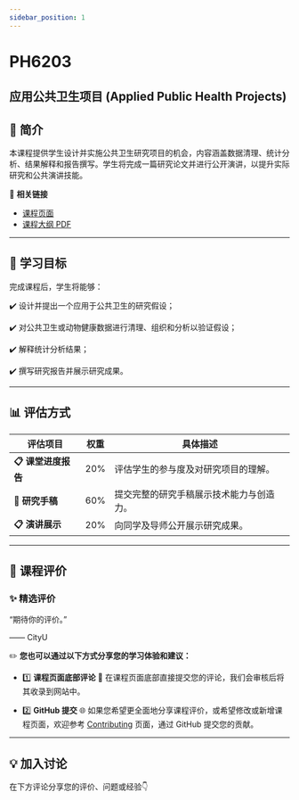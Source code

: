 ```yaml
---
sidebar_position: 1
---
```


# PH6203
## 应用公共卫生项目 (Applied Public Health Projects)

## **📘 简介**
本课程提供学生设计并实施公共卫生研究项目的机会，内容涵盖数据清理、统计分析、结果解释和报告撰写。学生将完成一篇研究论文并进行公开演讲，以提升实际研究和公共演讲技能。

🔗 **相关链接**
- [课程页面](https://www.cityu.edu.hk/catalogue/pg/202425/course/PH6203.htm)
- [课程大纲 PDF](https://www.cityu.edu.hk/catalogue/pg/202425/course/PH6203.pdf)

---

## **🎯 学习目标**

完成课程后，学生将能够：

✔️ 设计并提出一个应用于公共卫生的研究假设；

✔️ 对公共卫生或动物健康数据进行清理、组织和分析以验证假设；

✔️ 解释统计分析结果；

✔️ 撰写研究报告并展示研究成果。

---

## **📊 评估方式**

| **评估项目**          | **权重** | **具体描述**                                                                                       |
|----------------------|---------|---------------------------------------------------------------------------------------------------|
| **📋 课堂进度报告**    | 20%      | 评估学生的参与度及对研究项目的理解。                                                                  |
| **📂 研究手稿**       | 60%      | 提交完整的研究手稿展示技术能力与创造力。                                                               |
| **📋 演讲展示**       | 20%      | 向同学及导师公开展示研究成果。                                                                       |

---

## **💬 课程评价**

### ✨ **精选评价**
<div className={commentStyles.commentBox}>
    <p className={commentStyles.commentText}>
        “期待你的评价。”
    </p>
    <p className={commentStyles.commentAuthor}>—— CityU</p>
</div>

✏️ **您也可以通过以下方式分享您的学习体验和建议：**

- 1️⃣ **课程页面底部评论**
💬 在课程页面底部直接提交您的评论，我们会审核后将其收录到网站中。

- 2️⃣ **GitHub 提交**
🌐 如果您希望更全面地分享课程评价，或希望修改或新增课程页面，欢迎参考 [Contributing](https://penjc.github.io/cityU-navigator/contributing) 页面，通过 GitHub 提交您的贡献。

---

## **💡 加入讨论**

在下方评论分享您的评价、问题或经验👇
<Utterances />
